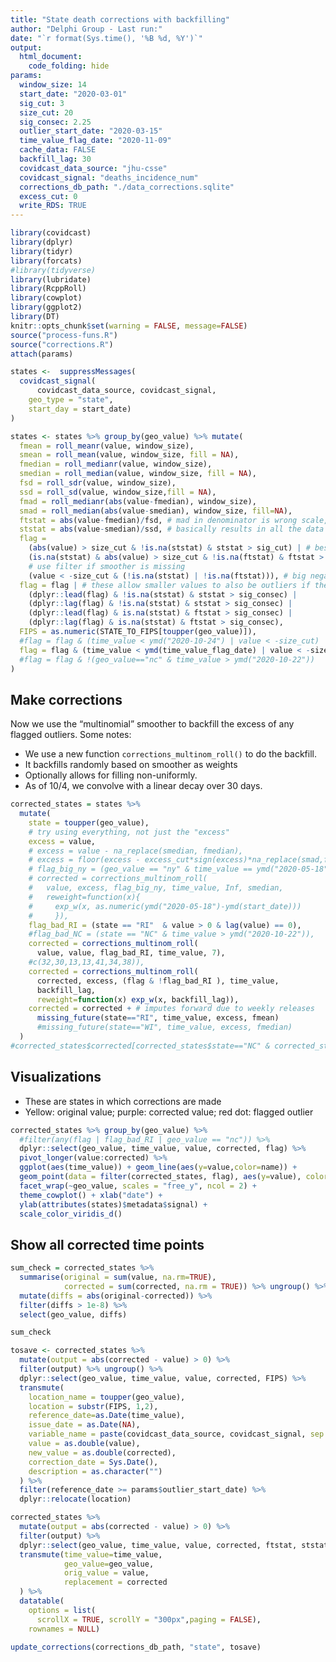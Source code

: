```yaml
---
title: "State death corrections with backfilling"
author: "Delphi Group - Last run:"
date: "`r format(Sys.time(), '%B %d, %Y')`"
output:
  html_document:
    code_folding: hide
params:
  window_size: 14
  start_date: "2020-03-01"
  sig_cut: 3
  size_cut: 20
  sig_consec: 2.25
  outlier_start_date: "2020-03-15"
  time_value_flag_date: "2020-11-09"
  cache_data: FALSE
  backfill_lag: 30
  covidcast_data_source: "jhu-csse"
  covidcast_signal: "deaths_incidence_num"
  corrections_db_path: "./data_corrections.sqlite"
  excess_cut: 0
  write_RDS: TRUE
---
```

  
```r
library(covidcast)
library(dplyr)
library(tidyr)
library(forcats)
#library(tidyverse)
library(lubridate)
library(RcppRoll)
library(cowplot)
library(ggplot2)
library(DT)
knitr::opts_chunk$set(warning = FALSE, message=FALSE)
source("process-funs.R")
source("corrections.R")
attach(params)
```


```r
states <-  suppressMessages(
  covidcast_signal(
      covidcast_data_source, covidcast_signal,
    geo_type = "state", 
    start_day = start_date)
)
```



```r
states <- states %>% group_by(geo_value) %>% mutate(
  fmean = roll_meanr(value, window_size),
  smean = roll_mean(value, window_size, fill = NA),
  fmedian = roll_medianr(value, window_size),
  smedian = roll_median(value, window_size, fill = NA),
  fsd = roll_sdr(value, window_size),
  ssd = roll_sd(value, window_size,fill = NA),
  fmad = roll_medianr(abs(value-fmedian), window_size),
  smad = roll_median(abs(value-smedian), window_size, fill=NA),
  ftstat = abs(value-fmedian)/fsd, # mad in denominator is wrong scale, 
  ststat = abs(value-smedian)/ssd, # basically results in all the data flagged
  flag = 
    (abs(value) > size_cut & !is.na(ststat) & ststat > sig_cut) | # best case
    (is.na(ststat) & abs(value) > size_cut & !is.na(ftstat) & ftstat > sig_cut) | 
    # use filter if smoother is missing
    (value < -size_cut & (!is.na(ststat) | !is.na(ftstat))), # big negative
  flag = flag | # these allow smaller values to also be outliers if they are consecutive
    (dplyr::lead(flag) & !is.na(ststat) & ststat > sig_consec) | 
    (dplyr::lag(flag) & !is.na(ststat) & ststat > sig_consec) |
    (dplyr::lead(flag) & is.na(ststat) & ftstat > sig_consec) |
    (dplyr::lag(flag) & is.na(ststat) & ftstat > sig_consec),
  FIPS = as.numeric(STATE_TO_FIPS[toupper(geo_value)]),
  #flag = flag & (time_value < ymd("2020-10-24") | value < -size_cut)  
  flag = flag & (time_value < ymd(time_value_flag_date) | value < -size_cut)
  #flag = flag & !(geo_value=="nc" & time_value > ymd("2020-10-22"))
)
```


## Make corrections

Now we use the "multinomial" smoother to backfill the excess of any flagged outliers. Some notes:
  
* We use a new function `corrections_multinom_roll()` to do the backfill.
* It backfills randomly based on smoother as weights
* Optionally allows for filling non-uniformly.
* As of 10/4, we convolve with a linear decay over 30 days. 

```r
corrected_states = states %>% 
  mutate(
    state = toupper(geo_value),
    # try using everything, not just the "excess"
    excess = value,
    # excess = value - na_replace(smedian, fmedian),
    # excess = floor(excess - excess_cut*sign(excess)*na_replace(smad,fmad)),
    # flag_big_ny = (geo_value == "ny" & time_value == ymd("2020-05-18")),
    # corrected = corrections_multinom_roll(
    #   value, excess, flag_big_ny, time_value, Inf, smedian,
    #   reweight=function(x){ 
    #     exp_w(x, as.numeric(ymd("2020-05-18")-ymd(start_date)))
    #     }),
    flag_bad_RI = (state == "RI"  & value > 0 & lag(value) == 0),
    #flag_bad_NC = (state == "NC" & time_value > ymd("2020-10-22")),
    corrected = corrections_multinom_roll(
      value, value, flag_bad_RI, time_value, 7),
    #c(32,30,13,13,41,34,38)),
    corrected = corrections_multinom_roll(
      corrected, excess, (flag & !flag_bad_RI ), time_value, 
      backfill_lag, 
      reweight=function(x) exp_w(x, backfill_lag)),
    corrected = corrected + # imputes forward due to weekly releases
      missing_future(state=="RI", time_value, excess, fmean)
      #missing_future(state=="WI", time_value, excess, fmedian)
  )
#corrected_states$corrected[corrected_states$state=="NC" & corrected_states$time_value > ymd("2020-10-22")] = c(32,30,13,13,41,34,38)
```


## Visualizations

* These are states in which corrections are made
* Yellow: original value; purple: corrected value; red dot: flagged outlier

```r
corrected_states %>% group_by(geo_value) %>% 
  #filter(any(flag | flag_bad_RI | geo_value == "nc")) %>% 
  dplyr::select(geo_value, time_value, value, corrected, flag) %>%
  pivot_longer(value:corrected) %>%
  ggplot(aes(time_value)) + geom_line(aes(y=value,color=name)) +
  geom_point(data = filter(corrected_states, flag), aes(y=value), color="red") +
  facet_wrap(~geo_value, scales = "free_y", ncol = 2) +
  theme_cowplot() + xlab("date") + 
  ylab(attributes(states)$metadata$signal) +
  scale_color_viridis_d()
```


## Show all corrected time points

```r
sum_check = corrected_states %>%
  summarise(original = sum(value, na.rm=TRUE),
            corrected = sum(corrected, na.rm = TRUE)) %>% ungroup() %>%
  mutate(diffs = abs(original-corrected)) %>%
  filter(diffs > 1e-8) %>%
  select(geo_value, diffs)

sum_check

tosave <- corrected_states %>% 
  mutate(output = abs(corrected - value) > 0) %>%
  filter(output) %>% ungroup() %>%
  dplyr::select(geo_value, time_value, value, corrected, FIPS) %>%
  transmute(
    location_name = toupper(geo_value),
    location = substr(FIPS, 1,2),
    reference_date=as.Date(time_value), 
    issue_date = as.Date(NA),
    variable_name = paste(covidcast_data_source, covidcast_signal, sep = "_"),
    value = as.double(value),
    new_value = as.double(corrected), 
    correction_date = Sys.Date(),
    description = as.character("")
  ) %>%
  filter(reference_date >= params$outlier_start_date) %>%
  dplyr::relocate(location)

corrected_states %>% 
  mutate(output = abs(corrected - value) > 0) %>%
  filter(output) %>%
  dplyr::select(geo_value, time_value, value, corrected, ftstat, ststat) %>%
  transmute(time_value=time_value, 
            geo_value=geo_value,
            orig_value = value,
            replacement = corrected
  ) %>%
  datatable(
    options = list(
      scrollX = TRUE, scrollY = "300px",paging = FALSE),
    rownames = NULL) 
```

```r
update_corrections(corrections_db_path, "state", tosave)
```
